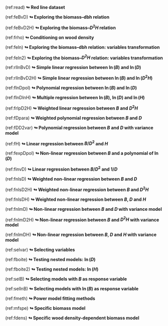 
<!-- Cross references to have superscripts / underscript in tables and captions -->
<!-- also used to avoid having long captions in R chunk headers                 -->

<!-------------------->
<!-- Red line title --> 
<!-------------------->

<!-- Red lines chapter 4 -->

(ref:read) [**$\looparrowright$\ Red line dataset**]{color="red"}


<!-- Red lines chapter 5 -->

(ref:feBvD) [**$\looparrowright$\ Exploring the biomass--dbh relation**]{color="red"}

(ref:feBvD2H) [**$\looparrowright$\ Exploring the biomass--$D^2H$ relation**]{color="red"}

(ref:frho) [**$\looparrowright$\ Conditioning on wood density**]{color="red"}

(ref:feln) [**$\looparrowright$\ Exploring the biomass--dbh relation: variables transformation**]{color="red"}

(ref:feln2) [**$\looparrowright$\ Exploring the biomass--$D^2H$ relation: variables transformation**]{color="red"}


<!-- Red lines chapter 6 -->

<!-- 6.1 -->

(ref:rllnBvD) [**$\looparrowright$\ Simple linear regression between $\ln(B)$ and $\ln(D)$**]{color="red"}

(ref:rllnBvD2H) [**$\looparrowright$\ Simple linear regression between $\ln(B)$ and $\ln(D^2H)$**]{color="red"}

(ref:flnDpol) [**$\looparrowright$\ Polynomial regression between $\ln(B)$ and $\ln(D)$**]{color="red"}

(ref:flnDlnH) [**$\looparrowright$\ Multiple regression between $\ln(B)$, $\ln(D)$ and $\ln(H)$**]{color="red"}

(ref:frlpD2H) [**$\looparrowright$\ Weighted linear regression between $B$ and $D^2H$**]{color="red"}

(ref:fDpara) [**$\looparrowright$\ Weighted polynomial regression between $B$ and $D$**]{color="red"}

(ref:fDD2var) [**$\looparrowright$\ Polynomial regression between $B$ and $D$ with variance model**]{color="red"}

(ref:fH) [**$\looparrowright$\ Linear regression between $B/D^2$ and $H$**]{color="red"}

(ref:fexpDpol) [**$\looparrowright$\ Non-linear regression between $B$ and a polynomial of $\ln(D)$**]{color="red"}


(ref:finvD) [**$\looparrowright$\ Linear regression between $B/D^2$ and $1/D$**]{color="red"}


<!-- 6.2 -->

(ref:fnlsD) [**$\looparrowright$\ Weighted non-linear regression between $B$ and $D$**]{color="red"}

(ref:fnlsD2H) [**$\looparrowright$\ Weighted non-linear regression between $B$ and $D^2H$**]{color="red"}

(ref:fnlsDH) [**$\looparrowright$\ Weighted non-linear regression between $B$, $D$ and $H$**]{color="red"}

(ref:fnlmD) [**$\looparrowright$\ Non-linear regression between $B$ and $D$ with variance model**]{color="red"}

(ref:fnlmD2H) [**$\looparrowright$\ Non-linear regression between $B$ and $D^2H$ with variance model**]{color="red"}

(ref:fnlmDH) [**$\looparrowright$\ Non-linear regression between $B$, $D$ and $H$ with variance model**]{color="red"}


<!-- 6.3 -->

(ref:selvar) [**$\looparrowright$\ Selecting variables**]{color="red"}

(ref:fboite) [**$\looparrowright$\ Testing nested models: $\ln(D)$**]{color="red"}

(ref:fboite2) [**$\looparrowright$\ Testing nested models: $\ln(H)$**]{color="red"}

(ref:selB) [**$\looparrowright$\ Selecting models with $B$ as response variable**]{color="red"}

(ref:sellnB) [**$\looparrowright$\ Selecting models with $\ln(B)$ as response variable**]{color="red"}

(ref:fmeth) [**$\looparrowright$\ Power model fitting methods**]{color="red"}

(ref:mfspe) [**$\looparrowright$\ Specific biomass model**]{color="red"}


<!-- 6.4 -->

(ref:fdens) [**$\looparrowright$\ Specific wood density-dependent biomass model**]{color="red"}



